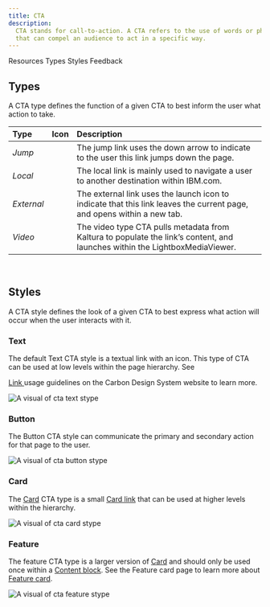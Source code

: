 ```yaml
---
title: CTA
description:
  CTA stands for call-to-action. A CTA refers to the use of words or phrases
  that can compel an audience to act in a specific way.
---
```



<ComponentDescription name="CTA" type="ui" />

<AnchorLinks>

<AnchorLink>Resources</AnchorLink>
<AnchorLink>Types</AnchorLink>
<AnchorLink>Styles</AnchorLink>
<AnchorLink>Feedback</AnchorLink>

</AnchorLinks>

<ResourceLinks name="CTA" type="ui" />

## Types

A CTA type defines the function of a given CTA to best inform the user what
action to take.

| Type       | Icon              | Description                                                                                                                 |
| :--------- | :---------------- | :-------------------------------------------------------------------------------------------------------------------------- |
| _Jump_     | <ArrowDown20 />   | The jump link uses the down arrow to indicate to the user this link jumps down the page.                                    |
| _Local_    | <ArrowLeft20 />   | The local link is mainly used to navigate a user to another destination within IBM.com.                                     |
| _External_ | <Launch20 />      | The external link uses the launch icon to indicate that this link leaves the current page, and opens within a new tab.      |
| _Video_    | <PlayOutline20 /> | The video type CTA pulls metadata from Kaltura to populate the link’s content, and launches within the LightboxMediaViewer. |

<br />

## Styles

A CTA style defines the look of a given CTA to best express what action will
occur when the user interacts with it.

### Text

The default Text CTA style is a textual link with an icon. This type of CTA can
be used at low levels within the page hierarchy. See

<a
  href="https://www.carbondesignsystem.com/components/link/usage"
  target="_blank">
  Link
</a>
usage guidelines on the Carbon Design System website to learn more.

![A visual of cta text stype](../../images/component/cta/cta-text-style.jpg)

### Button

The Button CTA style can communicate the primary and secondary action for that
page to the user.

![A visual of cta button stype](../../images/component/cta/cta-button-style.jpg)

### Card

The [Card](https://www.ibm.com/standards/carbon/components/card) CTA type is a
small [Card link](https://www.ibm.com/standards/carbon/components/card-link)
that can be used at higher levels within the hierarchy.

![A visual of cta card stype](../../images/component/cta/cta-card-style.jpg)

### Feature

The feature CTA type is a larger version of
[Card](https://www.ibm.com/standards/carbon/components/card) and should only be
used once within a
[Content block](https://www.ibm.com/standards/carbon/components/content-block-simple).
See the Feature card page to learn more about
[Feature card](../components/cards#feature-card).

![A visual of cta feature stype](../../images/component/cta/cta-feature-style.jpg)

<ComponentFooter name="CTA" type="ui" />
